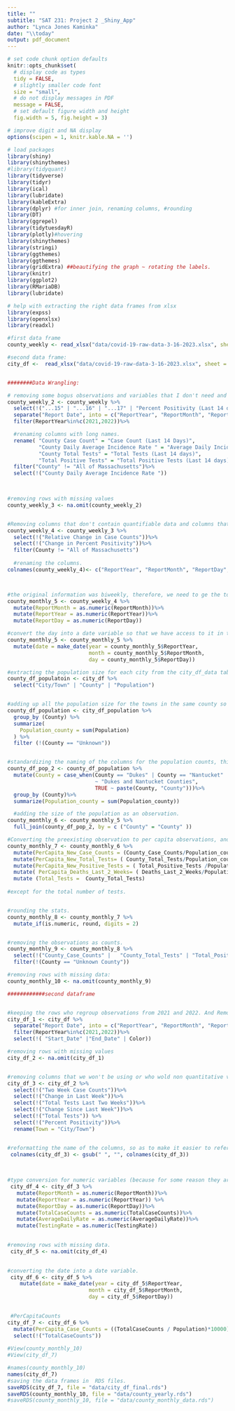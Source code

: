 ```yaml
---
title: ""
subtitle: "SAT 231: Project 2 _Shiny_App"
author: "Lynca Jones Kaminka"
date: "\\today"
output: pdf_document
---
```

```r
# set code chunk option defaults
knitr::opts_chunk$set(
  # display code as types
  tidy = FALSE, 
  # slightly smaller code font
  size = "small",
  # do not display messages in PDF
  message = FALSE,
  # set default figure width and height
  fig.width = 5, fig.height = 3) 

# improve digit and NA display 
options(scipen = 1, knitr.kable.NA = '')

# load packages
library(shiny)
library(shinythemes)
#library(tidyquant)
library(tidyverse)
library(tidyr)
library(ical)
library(lubridate)
library(kableExtra)
library(dplyr) #for inner join, renaming columns, #rounding
library(DT)
library(ggrepel)
library(tidytuesdayR)
library(plotly)#hovering
library(shinythemes)
library(stringi)
library(ggthemes)
library(ggthemes)
library(gridExtra) ##beautifying the graph ~ rotating the labels.
library(knitr)
library(ggplot2)
library(RMariaDB)
library(lubridate)

# help with extracting the right data frames from xlsx
library(expss)
library(openxlsx)
library(readxl)

```


```r

#first data frame
county_weekly <- read_xlsx("data/covid-19-raw-data-3-16-2023.xlsx", sheet = "County_Weekly")

#second data frame: 
city_df <-  read_xlsx("data/covid-19-raw-data-3-16-2023.xlsx", sheet = "Weekly_City_Town")


########Data Wrangling:

# removing some bogus observations and variables that I don't need and restricting the time period to two years; 2021 and 2022. 
county_weekly_2 <- county_weekly %>%
  select(!("...15" | "...16" | "...17" | "Percent Positivity (Last 14 days)" | "Start Date" | "End Date"))%>%
  separate("Report Date", into = c("ReportYear", "ReportMonth", "ReportDay"), sep = "-", convert=FALSE) %>%
  filter(ReportYear%in%c(2021,2022))%>%

  #renaming columns with long names.
  rename( "County Case Count" = "Case Count (Last 14 Days)", 
          "County Daily Average Incidence Rate " = "Average Daily Incidence Rate per 100,000 (Last 14 days)", 
          "County Total Tests" = "Total Tests (Last 14 days)",                             
          "Total Positive Tests" = "Total Positive Tests (Last 14 days)")%>%
  filter("County" != "All of Massachusetts")%>%
  select(!("County Daily Average Incidence Rate "))


 
#removing rows with missing values
county_weekly_3 <- na.omit(county_weekly_2)


#Removing columns that don't contain quantifiable data and columns that offers information on the counts biweekly instead of monthly, and removing the data about all of Massachusets.
county_weekly_4 <- county_weekly_3 %>%
  select(!("Relative Change in Case Counts"))%>%
  select(!("Change in Percent Positivity"))%>%
  filter(County != "All of Massachusetts")
  
  #renaming the columns. 
colnames(county_weekly_4)<- c("ReportYear", "ReportMonth", "ReportDay", "County", "Total_Case_Counts", "County_Case_Counts", "Total_Tests", "County_Total_Tests", "Total_Positive_Tests", "Deaths_Last_2_Weeks" )



#the original information was biweekly, therefore, we need to ge the total for each month. 
county_monthly_5 <- county_weekly_4 %>%
  mutate(ReportMonth = as.numeric(ReportMonth))%>%
  mutate(ReportYear = as.numeric(ReportYear))%>%
  mutate(ReportDay = as.numeric(ReportDay))

#convert the day into a date variable so that we have access to it in the app.   
county_monthly_5 <- county_monthly_5 %>%
  mutate(date = make_date(year = county_monthly_5$ReportYear,
                          month = county_monthly_5$ReportMonth,
                          day = county_monthly_5$ReportDay))

#extracting the population size for each city from the city_df_data table, and use it for teh . 
county_df_populatoin <- city_df %>%
  select("City/Town" | "County" | "Population")


#adding up all the population size for the towns in the same county so as to obtain the population per county.
county_df_population <- city_df_population %>%
  group_by (County) %>%
  summarize(
    Population_county = sum(Population)
  ) %>%
  filter (!(County == "Unknown"))


#standardizing the naming of the columns for the population counts, this will allow us to fastly add the columns.
county_df_pop_2 <- county_df_population %>%
  mutate(County = case_when(County == "Dukes" | County == "Nantucket" 
                            ~ "Dukes and Nantucket Counties",
                            TRUE ~ paste(County, "County")))%>%
  group_by (County)%>%
  summarize(Population_county = sum(Population_county))

  #adding the size of the population as an observation.
county_monthly_6 <- county_monthly_5 %>%
  full_join(county_df_pop_2, by = c ("County" = "County" ))

#Converting the preexisting observation to per capita observations, and keeping the right amount of digit;: 
county_monthly_7 <- county_monthly_6 %>%
  mutate(PerCapita_New_Case_Counts = (County_Case_Counts/Population_county)*100000) %>%
  mutate(PerCapita_New_Total_Tests= ( County_Total_Tests/Population_county*100000)) %>%
  mutate(PerCapita_New_Positive_Tests = ( Total_Positive_Tests /Population_county*100000)) %>%
  mutate( PerCapita_Deaths_Last_2_Weeks= ( Deaths_Last_2_Weeks/Population_county*100000))%>%
  mutate (Total_Tests =  County_Total_Tests)
 
#except for the total number of tests. 


#rounding the stats. 
county_monthly_8 <- county_monthly_7 %>%
  mutate_if(is.numeric, round, digits = 2)


#removing the observations as counts. 
county_monthly_9 <- county_monthly_8 %>%
  select(!("County_Case_Counts" |   "County_Total_Tests" | "Total_Positive_Tests" | "Deaths_Last_2_Weeks" | "Population_county"))%>%
  filter(!(County == "Unknown County"))

#removing rows with missing data: 
county_monthly_10 <- na.omit(county_monthly_9) 

############second dataframe


#keeping the rows who regroup observations from 2021 and 2022. And Removing unwanted time specifications. 
city_df_1 <- city_df %>%
  separate("Report Date", into = c("ReportYear", "ReportMonth", "ReportDay"), sep = "-", convert=FALSE) %>%
  filter(ReportYear%in%c(2021,2022))%>%
  select(!( "Start_Date" |"End_Date" | Color))

#removing rows with missing values
city_df_2 <- na.omit(city_df_1)


#removing columns that we won't be using or who wold non quantitative values.. 
city_df_3 <- city_df_2 %>%
  select(!("Two Week Case Counts"))%>%
  select(!("Change in Last Week"))%>%
  select(!("Total Tests Last Two Weeks"))%>%
  select(!("Change Since Last Week"))%>%
  select(!("Total Tests")) %>%
  select(!("Percent Positivity"))%>%
  rename(Town = "City/Town") 


#reformatting the name of the columns, so as to make it easier to refer to them. 
 colnames(city_df_3) <- gsub(" ", "", colnames(city_df_3))
 
 

#type conversion for numeric variables (because for some reason they are interpreted as character values).
 city_df_4 <- city_df_3 %>%
   mutate(ReportMonth = as.numeric(ReportMonth))%>%
   mutate(ReportYear = as.numeric(ReportYear)) %>%
   mutate(ReportDay = as.numeric(ReportDay))%>%
   mutate(TotalCaseCounts = as.numeric(TotalCaseCounts))%>%
   mutate(AverageDailyRate = as.numeric(AverageDailyRate))%>%
   mutate(TestingRate = as.numeric(TestingRate)) 

 
#removing rows with missing data.
 city_df_5 <- na.omit(city_df_4)
   

#converting the date into a date variable. 
 city_df_6 <- city_df_5 %>%
    mutate(date = make_date(year = city_df_5$ReportYear,
                          month = city_df_5$ReportMonth,
                          day = city_df_5$ReportDay))
 

 #PerCapitaCounts
city_df_7 <- city_df_6 %>%
  mutate(PerCapita_Case_Counts = ((TotalCaseCounts / Population)*10000))%>%
  select(!("TotalCaseCounts"))
 
#View(county_monthly_10)
#View(city_df_7)

#names(county_monthly_10)
names(city_df_7)
#saving the data frames in  RDS files.
saveRDS(city_df_7, file = "data/city_df_final.rds")
saveRDS(county_monthly_10, file = "data/county_yearly.rds")
#saveRDS(county_monthly_10, file = "data/county_monthly_data.rds")



```


